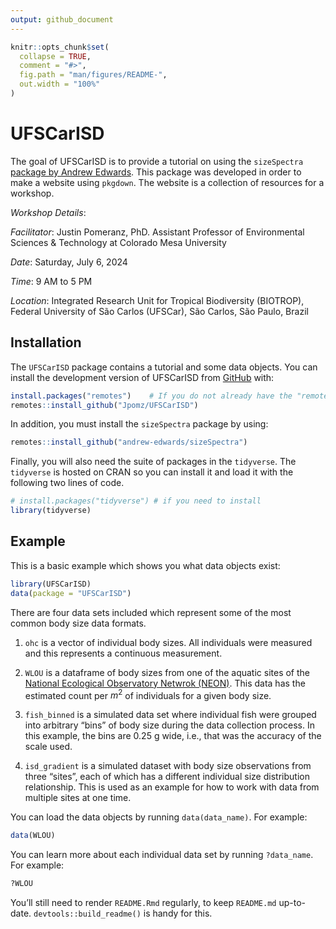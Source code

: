 ```yaml
---
output: github_document
---
```


<!-- README.md is generated from README.Rmd. Please edit that file -->

```r
knitr::opts_chunk$set(
  collapse = TRUE,
  comment = "#>",
  fig.path = "man/figures/README-",
  out.width = "100%"
)
```

# UFSCarISD

<!-- badges: start -->
<!-- badges: end -->

The goal of UFSCarISD is to provide a tutorial on using the `sizeSpectra` [package by Andrew Edwards](https://github.com/andrew-edwards/sizeSpectra). This package was developed in order to make a website using `pkgdown`. The website is a collection of resources for a workshop. 

*Workshop Details*:

*Facilitator*: Justin Pomeranz, PhD. Assistant Professor of Environmental Sciences & Technology at Colorado Mesa University  

*Date*: Saturday, July 6, 2024  

*Time*: 9 AM to 5 PM  

*Location*: Integrated Research Unit for Tropical Biodiversity (BIOTROP), Federal University of São Carlos (UFSCar), São Carlos, São Paulo, Brazil  



## Installation

The `UFSCarISD` package contains a tutorial and some data objects. You can install the development version of UFSCarISD from [GitHub](https://github.com/) with:

``` r
install.packages("remotes")    # If you do not already have the "remotes" package
remotes::install_github("Jpomz/UFSCarISD")
```

In addition, you must install the `sizeSpectra` package by using:

``` r
remotes::install_github("andrew-edwards/sizeSpectra")
```

Finally, you will also need the suite of packages in the `tidyverse`. The `tidyverse` is hosted on CRAN so you can install it and load it with the following two lines of code. 

```r
# install.packages("tidyverse") # if you need to install
library(tidyverse)
```

## Example

This is a basic example which shows you what data objects exist:

```r
library(UFSCarISD)
data(package = "UFSCarISD")
```

There are four data sets included which represent some of the most common body size data formats.  

1. `ohc` is a vector of individual body sizes. All individuals were measured and this represents a continuous measurement. 

2. `WLOU` is a dataframe of body sizes from one of the aquatic sites of the [National Ecological Observatory Netwrok (NEON)](https://www.neonscience.org). This data has the estimated count per $m^2$ of individuals for a given body size.  

3. `fish_binned` is a simulated data set where individual fish were grouped into arbitrary "bins" of body size during the data collection process. In this example, the bins are 0.25 g wide, i.e., that was the accuracy of the scale used.   

4. `isd_gradient` is a simulated dataset with body size observations from three "sites", each of which has a different individual size distribution relationship. This is used as an example for how to work with data from multiple sites at one time.  

You can load the data objects by running `data(data_name)`. For example:

```r
data(WLOU)
```

You can learn more about each individual data set by running `?data_name`. For example:

```r
?WLOU
```

You'll still need to render `README.Rmd` regularly, to keep `README.md` up-to-date. `devtools::build_readme()` is handy for this.

